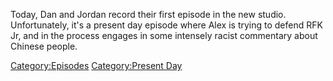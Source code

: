 {{DEFAULTSORT:
    #_EPISODE_0830:July 16, 2023
}}{{Episode
    | title           = July 16, 2023
    | caption         = Listen to this episode on [https://knowledgefight.libsyn.com/830-july-16-2023 Libsyn] [https://open.spotify.com/episode/3PYAKXyxuAU3zRdr5LFsvO Spotify], Read the [[Transcript/830: July 16, 2023|Unofficial Transcript]], View discussion on [https://reddit.com/155co78 Reddit]
    | episodeNumber   = 830
    | length          = 01:26:36
    | airDate         = July 21, 2023
    | coverageDate    = July 16, 2023
    | episodeType     = [[:Category:Present Day|Present Day]]
    | appearance      = [[Dick Cheney]]
    | previousEpisode = [[829: Chatting with Talia Lavin]]
    | nextEpisode     = [[831: Tucker, The Man And His Twitter- Episode 4]]
}}

{{Stub}}

Today, Dan and Jordan record their first episode in the new studio.  Unfortunately, it's a present day episode where Alex is trying to defend RFK Jr, and in the process engages in some intensely racist commentary about Chinese people.

[[Category:Episodes]]
[[Category:Present Day]]

